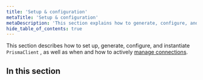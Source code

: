 ```yaml
---
title: 'Setup & configuration'
metaTitle: 'Setup & configuration'
metaDescription: 'This section explains how to generate, configure, and instantiate Prisma Client, as well as when and how to manage database connections.'
hide_table_of_contents: true
---
```


<TopBlock>

This section describes how to set up, generate, configure, and instantiate `PrismaClient` , as well as when and how to actively [manage connections](/orm/prisma-client/setup-and-configuration/databases-connections/connection-management).

</TopBlock>

## In this section

<Subsections />
